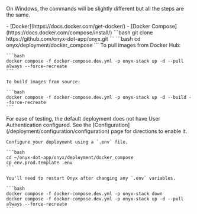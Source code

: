 <Info> On Windows, the commands will be slightly different but all the steps are the same.</Info>

<Steps>
  <Step title="Install Requirements">
    - [Docker](https://docs.docker.com/get-docker/)
    - [Docker Compose](https://docs.docker.com/compose/install/)
  </Step>

  <Step title="Clone the Onyx repo">
    ```bash
    git clone https://github.com/onyx-dot-app/onyx.git
    ```
  </Step>

  <Step title="Navigate to the compose files">
    ```bash
    cd onyx/deployment/docker_compose
    ```
  </Step>

  <Step title="Launch Onyx">
    To pull images from Docker Hub:

    ```bash
    docker compose -f docker-compose.dev.yml -p onyx-stack up -d --pull always --force-recreate
    ```

    To build images from source:

    ```bash
    docker compose -f docker-compose.dev.yml -p onyx-stack up -d --build --force-recreate
    ```
  </Step>

  <Step title="(Optional) Configure your Deployment">
    <Warning>
    For ease of testing, the default deployment does not have User Authentication configured.
    See the [Configuration](/deployment/configuration/configuration) page for directions to enable it.
    </Warning>

    Configure your deployment using a `.env` file.

    ```bash
    cd ~/onyx-dot-app/onyx/deployment/docker_compose
    cp env.prod.template .env
    ```

    You'll need to restart Onyx after changing any `.env` variables.

    ```bash
    docker compose -f docker-compose.dev.yml -p onyx-stack down
    docker compose -f docker-compose.dev.yml -p onyx-stack up -d --pull always --force-recreate
    ```
  </Step>
</Steps>
